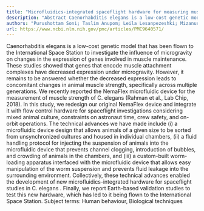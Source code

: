```yaml
---
title: "Microfluidics-integrated spaceflight hardware for measuring muscle strength ofCaenorhabditis eleganson the International Space Station"
description: "Abstract Caenorhabditis elegans is a low-cost genetic model that has been flown to the International Space Station to investigate the influence of microgravity on changes in the expression of genes in..."
authors: "Purushottam Soni; Taslim Anupom; Leila Lesanpezeshki; Mizanur Rahman; Jennifer E Hewitt; Matthew Vellone; Louis Stodieck; Jerzy Blawzdziewicz; Nathaniel J Szewczyk; Siva A Vanapalli"
url: https://www.ncbi.nlm.nih.gov/pmc/articles/PMC9640571/
---
```


Caenorhabditis elegans is a low-cost genetic model that has been flown to the International Space Station to investigate the influence of microgravity on changes in the expression of genes involved in muscle maintenance. These studies showed that genes that encode muscle attachment complexes have decreased expression under microgravity. However, it remains to be answered whether the decreased expression leads to concomitant changes in animal muscle strength, specifically across multiple generations. We recently reported the NemaFlex microfluidic device for the measurement of muscle strength of C. elegans (Rahman et al., Lab Chip, 2018). In this study, we redesign our original NemaFlex device and integrate it with flow control hardware for spaceflight investigations considering mixed animal culture, constraints on astronaut time, crew safety, and on-orbit operations. The technical advances we have made include (i) a microfluidic device design that allows animals of a given size to be sorted from unsynchronized cultures and housed in individual chambers, (ii) a fluid handling protocol for injecting the suspension of animals into the microfluidic device that prevents channel clogging, introduction of bubbles, and crowding of animals in the chambers, and (iii) a custom-built worm-loading apparatus interfaced with the microfluidic device that allows easy manipulation of the worm suspension and prevents fluid leakage into the surrounding environment. Collectively, these technical advances enabled the development of new microfluidics-integrated hardware for spaceflight studies in C. elegans . Finally, we report Earth-based validation studies to test this new hardware, which has led to it being flown to the International Space Station. Subject terms: Human behaviour, Biological techniques
